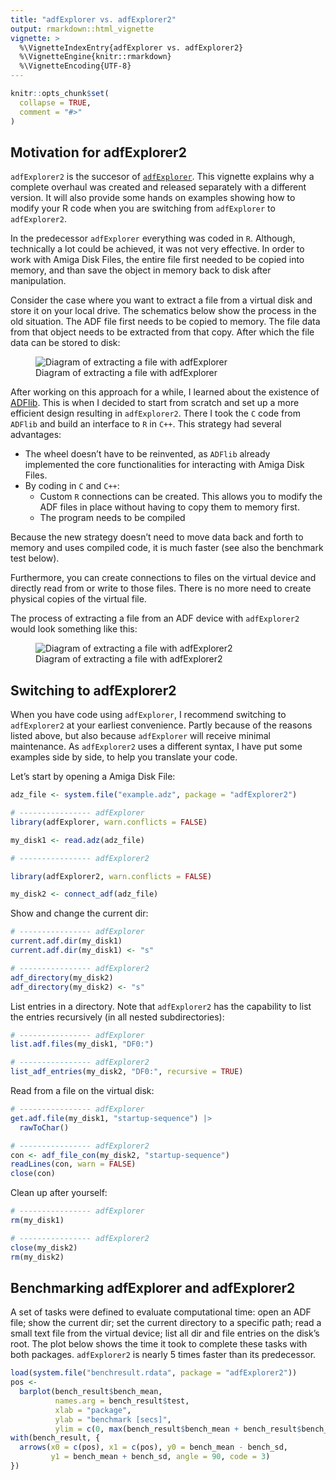 ```yaml
---
title: "adfExplorer vs. adfExplorer2"
output: rmarkdown::html_vignette
vignette: >
  %\VignetteIndexEntry{adfExplorer vs. adfExplorer2}
  %\VignetteEngine{knitr::rmarkdown}
  %\VignetteEncoding{UTF-8}
---
```


```r
knitr::opts_chunk$set(
  collapse = TRUE,
  comment = "#>"
)
```

## Motivation for adfExplorer2

`adfExplorer2` is the succesor of
[`adfExplorer`](https://pepijn-devries.github.io/adfExplorer/). This vignette explains why
a complete overhaul was created and released separately with a different version. It
will also provide some hands on examples showing how to modify your R code when you
are switching from `adfExplorer` to `adfExplorer2`.

In the predecessor `adfExplorer` everything was coded in `R`. Although, technically
a lot could be achieved, it was not very effective. In order to work with Amiga
Disk Files, the entire file first needed to be copied into memory, and than save
the object in memory back to disk after manipulation.

Consider the case where you want to extract a file from a virtual disk and store it
on your local drive. The schematics below show the process in the old situation.
The ADF file first needs to be copied to memory. The file data from that object needs
to be extracted from that copy. After which the file data can be stored to disk:

![Diagram of extracting a file with adfExplorer](../man/figures/diagram_old.svg)

After working on this approach for a while, I learned about the existence of
[ADFlib](https://github.com/lclevy/ADFlib). This is when I decided to start from scratch
and set up a more efficient design resulting in `adfExplorer2`. There I took the `C`
code from `ADFlib` and build an interface to `R` in `C++`. This strategy had several
advantages:

 * The wheel doesn't have to be reinvented, as `ADFlib` already implemented the
   core functionalities for interacting with Amiga Disk Files.
 * By coding in `C` and `C++`:
    * Custom `R` connections can be created. This allows you to modify the ADF
      files in place without having to copy them to memory first.
    * The program needs to be compiled

Because the new strategy doesn't need to move data back and forth to memory and
uses compiled code, it is much faster (see also the benchmark test below).

Furthermore, you can create connections to files on the virtual device and directly
read from or write to those files. There is no more need to create physical copies of
the virtual file.

The process of extracting a file from an ADF device with `adfExplorer2` would look
something like this:

![Diagram of extracting a file with adfExplorer2](../man/figures/diagram_new.svg)


## Switching to adfExplorer2

When you have code using `adfExplorer`, I recommend switching to `adfExplorer2` at
your earliest convenience. Partly because of the reasons listed above, but also because
`adfExplorer` will receive minimal maintenance. As `adfExplorer2` uses a different
syntax, I have put some examples side by side, to help you translate your code.

Let's start by opening a Amiga Disk File:

```r
adz_file <- system.file("example.adz", package = "adfExplorer2")

# ---------------- adfExplorer
library(adfExplorer, warn.conflicts = FALSE)

my_disk1 <- read.adz(adz_file)

# ---------------- adfExplorer2

library(adfExplorer2, warn.conflicts = FALSE)

my_disk2 <- connect_adf(adz_file)

```

Show and change the current dir:

```r
# ---------------- adfExplorer
current.adf.dir(my_disk1)
current.adf.dir(my_disk1) <- "s"

# ---------------- adfExplorer2
adf_directory(my_disk2)
adf_directory(my_disk2) <- "s"

```

List entries in a directory. Note that `adfExplorer2` has the capability to list the
entries recursively (in all nested subdirectories):

```r
# ---------------- adfExplorer
list.adf.files(my_disk1, "DF0:")

# ---------------- adfExplorer2
list_adf_entries(my_disk2, "DF0:", recursive = TRUE)

```

Read from a file on the virtual disk:
```r
# ---------------- adfExplorer
get.adf.file(my_disk1, "startup-sequence") |>
  rawToChar()

# ---------------- adfExplorer2
con <- adf_file_con(my_disk2, "startup-sequence")
readLines(con, warn = FALSE)
close(con)
```

Clean up after yourself:

```r
# ---------------- adfExplorer
rm(my_disk1)

# ---------------- adfExplorer2
close(my_disk2)
rm(my_disk2)
```

## Benchmarking adfExplorer and adfExplorer2

A set of tasks were defined to evaluate computational time: open an ADF file;
show the current dir; set the current directory to a specific path; read a small
text file from the virtual device; list all dir and file entries on the disk's root.
The plot below shows the time it took to complete
these tasks with both packages. `adfExplorer2` is nearly 5 times faster than its
predecessor.

```r
load(system.file("benchresult.rdata", package = "adfExplorer2"))
pos <-
  barplot(bench_result$bench_mean,
          names.arg = bench_result$test,
          xlab = "package",
          ylab = "benchmark [secs]",
          ylim = c(0, max(bench_result$bench_mean + bench_result$bench_sd)))
with(bench_result, {
  arrows(x0 = c(pos), x1 = c(pos), y0 = bench_mean - bench_sd,
         y1 = bench_mean + bench_sd, angle = 90, code = 3)
})
```
